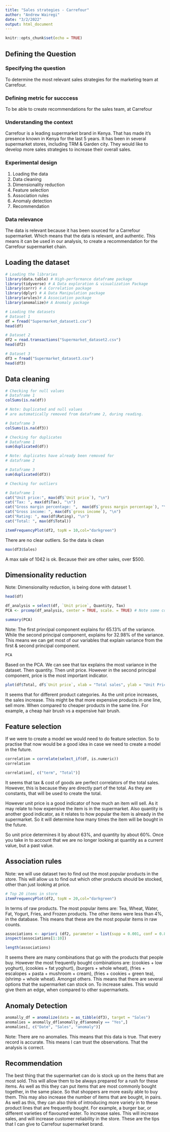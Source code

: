 ```yaml
---
title: "Sales strategies - Carrefour"
author: "Andrew Wairegi"
date: "3/2/2022"
output: html_document
---
```


```r
knitr::opts_chunk$set(echo = TRUE)
```

## Defining the Question
### Specifying the question
To determine the most relevant sales strategies for the marketing team
at Carrefour.

### Defining metric for succcess
To be able to create recommendations for the sales team, at Carrefour

### Understanding the context
Carrefour is a leading supermarket brand in Kenya. That has made it's presence known
in Kenya for the last 5 years. It has been in several supermarket stores, including 
TRM & Garden city. They would like to develop more sales strategies to increase their
overall sales.

### Experimental design
1. Loading the data
2. Data cleaning
2. Dimensionality reduction
3. Feature selection
4. Association rules
5. Anomaly detection
6. Recommendation


### Data relevance
The data is relevant because it has been sourced for a Carrefour supermarket. Which means
that the data is relevant, and authentic. This means it can be used in our analysis, to create
a recommendation for the Carrefour supermarket chain.


## Loading the dataset
```R
# Loading the libraries
library(data.table) # High-performance dataframe package
library(tidyverse) # A Data exploration & visualization Package
library(corrr) # A Correlation package
library(dplyr) # A Data Manipulation package
library(arules)# A Association package
library(anomalize)# A Anomaly package

```

```R
# Loading the datasets
# Dataset 1
df = fread("Supermarket_dataset1.csv")
head(df)
```

```R
# Dataset 2
df2 = read.transactions("Supermarket_dataset2.csv")
head(df2)
```

```R
# Dataset 3
df3 = fread("Supermarket_dataset3.csv")
head(df3)
```

## Data cleaning
```R
# Checking for null values
# Dataframe 1
colSums(is.na(df))
```

```R
# Note: Duplicated and null values
# are automatically removed from dataframe 2, during reading.
```

```R
# Dataframe 3
colSums(is.na(df3))
```

```R
# Checking for duplicates
# Dataframe 1
sum(duplicated(df))
```
```R
# Note: duplicates have already been removed for
# dataframe 2
```
```R
# Dataframe 3
sum(duplicated(df3))
```

```R
# Checking for outliers

# Dataframe 1
cat("Unit price:", max(df$`Unit price`), "\n")
cat("Tax: ", max(df$Tax), "\n")
cat("Gross margin percentage: ",  max(df$`gross margin percentage`), "\n")
cat("Gross income: ", max(df$`gross income`), "\n")
cat("Rating: ", max(df$Rating), "\n")
cat("Total: ", max(df$Total))
```
```R
itemFrequencyPlot(df2, topN = 10,col="darkgreen")
```

There are no clear outliers. So the data is clean


```R
max(df3$Sales)
```
A max sale of 1042 is ok. Because their are other sales,
over $500.

## Dimensionality reduction

Note: Dimensionality reduction, is being done with
dataset 1.

```R
head(df)
```

```R
df_analysis = select(df, `Unit price`, Quantity, Tax)
PCA <- prcomp(df_analysis, center = TRUE, scale. = TRUE) # Note some columns had zero variance, so they could not be scaled
```

```R
summary(PCA)
```
Note: The first principal component explains for 65.13% of the variance. While the second principal component, explains for 32.98% of the variance. This means we can get most of our variables that explain variance from the first & second principal component.

```R
PCA
```
Based on the PCA. We can see that tax explains the most variance in the dataset.
Then quantity. Then unit price. However in the second principal component, price is the most important indicator.

```R
plot(df$Total, df$`Unit price`, xlab = "Total sales", ylab = "Unit Price")
```

It seems that for different product categories. As the unit price increases, the sales
increase. This might be that more expensive products in one line, sell more. When compared to cheaper products in the same line. For example, a cheap hair brush vs a expensive hair brush.


## Feature selection

If we were to create a model we would need to do feature selection.
So to practise that now would be a good idea in case we need to create a model in the future.

```R
correlation = correlate(select_if(df, is.numeric))
correlation
```

```R
correlation[, c("term", "Total")]
```

It seems that tax & cost of goods are perfect correlators of the total
sales. However, this is because they are directly part of the total. As they are
constants, that will be used to create the total.

However unit price is a good indicator of how much an item will sell. As it may relate
to how expensive the item is in the supermarket. Also quantity is another good indicator,
as it relates to how popular the item is already in the supermarket. So it will determine how
many times the item will be bought in the future. 

So unit price determines it by about 63%, and quantity by about 60%. Once you take 
in to account that we are no longer looking at quantity as a current value, but a past value.

## Association rules

Note: we will use dataset two to find out the most popular products in the store.
This will allow us to find out which other products should be stocked, other than just looking
at price.

```R
# Top 20 items in store
itemFrequencyPlot(df2, topN = 20,col="darkgreen")
```

In terms of raw products. The most popular items are: Tea, Wheat, Water, Fat, Yogurt, Fries, 
and Frozen products. The other items were less than 4%, in the database. This means that these are the
most popular items in raw counts.


```R
associations <- apriori (df2, parameter = list(supp = 0.001, conf = 0.8))
inspect(associations[1:10])
```
```R
length(associations)
```

It seems there are many combinations that go with the products that people buy.
However the most frequently bought combinations are:  (cookies + low yoghurt), (cookies + fat yoghurt), 
(burgers + whole wheat), (fries + escalopes + pasta + mushroom + cream), (fries + cookies + green tea),
(shrimp + whole wheat). Amongst others. This means that there are several options that the supermarket can
stock on. To increase sales. This would give them an edge, when compared to other supermarkets.

## Anomaly Detection

```R
anomally_df = anomalize(data = as_tibble(df3), target = "Sales")
anomalies = anomally_df[anomally_df$anomaly == "Yes",]
anomalies[, c("Date", "Sales", "anomaly")]
```

Note: There are no anomalies. This means that this data is true. That every record is accurate.
This means I can trust the observations. That the analysis is correct.



## Recommendation

The best thing that the supermarket can do is stock up on the items that are most sold.
This will allow them to be always prepared for a rush for these items. As well as this they can 
put items that are most commonly bought together, in the same place. So that shoppers are more easily able
to buy them. This may also increase the number of items that are bought, in pairs. As well as this, they 
can also think of introducing more variety in to these product lines that are frequently bought. For example,
a burger bar, or different varieties of flavoured water. To increase sales. This will increase sales, and will
increase customer reliability in the store. These are the tips that I can give to Carrefour supermarket brand.
